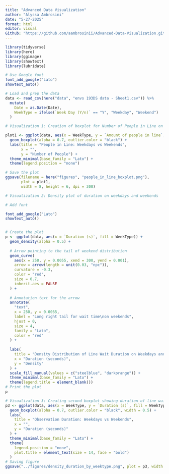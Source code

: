 ```yaml
---
title: "Advanced Data Visualization"
author: "Alyssa Ambrosini"
date: "5-27-2025"
format: html
editor: visual
Github: "https://github.com/aambrosinii/Advanced-Data-Visualization.git"
---
```


```r
library(tidyverse)
library(here)
library(ggimage)
library(showtext)
library(lubridate)
```

```r
# Use Google font
font_add_google("Lato")
showtext_auto()

# Load and prep the data
data <- read_csv(here("data", "envs 193DS data - Sheet1.csv")) %>%
  mutate(
    Date = as.Date(Date),
    WeekType = ifelse(`Week Day (Y/n)` == "Y", "Weekday", "Weekend")
  )
```

```r
# Visualization 1: Creation of boxplot for Number of People in Line on Weekdays vs. Weekends

plot1 <- ggplot(data, aes(x = WeekType, y = `Amount of people in line`, fill = WeekType)) +
  geom_boxplot(alpha = 0.7, outlier.color = "black") +
  labs(title = "People in Line: Weekdays vs Weekends",
       x = "",
       y = "Number of People") +
  theme_minimal(base_family = "Lato") +
  theme(legend.position = "none")

# Save the plot
ggsave(filename = here("figures", "people_in_line_boxplot.png"),
       plot = plot1,
       width = 8, height = 6, dpi = 300)
```

```r

# Visualization 2: Density plot of duration on weekdays and weekends

# Add font

font_add_google("Lato")
showtext_auto()


# Create the plot
p <- ggplot(data, aes(x = `Duration (s)`, fill = WeekType)) +
  geom_density(alpha = 0.5) +
  
  # Arrow pointing to the tail of weekend distribution
  geom_curve(
    aes(x = 250, y = 0.0055, xend = 300, yend = 0.001),
    arrow = arrow(length = unit(0.03, "npc")),
    curvature = -0.3,
    color = "red",
    size = 0.7,
    inherit.aes = FALSE
  ) +
  
  # Annotation text for the arrow
  annotate(
    "text",
    x = 250, y = 0.0055,
    label = "Long right tail for wait time\non weekends",
    hjust = 0,
    size = 4,
    family = "Lato",
    color = "red"
  ) +
  
  labs(
    title = "Density Distribution of Line Wait Duration on Weekdays and Weekends",
    x = "Duration (seconds)",
    y = "Density"
  ) +
  scale_fill_manual(values = c("steelblue", "darkorange")) +
  theme_minimal(base_family = "Lato") +
  theme(legend.title = element_blank())
# Print the plot
p
```

```r
# Visualization 3: Creating second boxplot showing duration of line wait on weekdays vs. weekends
p3 <- ggplot(data, aes(x = WeekType, y = `Duration (s)`, fill = WeekType)) +
  geom_boxplot(alpha = 0.7, outlier.color = "black", width = 0.5) +
  labs(
    title = "Observation Duration: Weekdays vs Weekends",
    x = "",
    y = "Duration (seconds)"
  ) +
  theme_minimal(base_family = "Lato") +
  theme(
    legend.position = "none",
    plot.title = element_text(size = 14, face = "bold")
  )
# Saving figure
ggsave("../figures/density_duration_by_weektype.png", plot = p3, width = 8, height = 5, dpi = 300)
```
